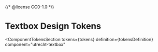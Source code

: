 {/* @license CC0-1.0 */}


<Meta id="web-component-textbox--design-tokens" title="Web Component/Textbox/Design Tokens" />

# Textbox Design Tokens

<ComponentTokensSection
  tokens={tokens}
  definition={tokensDefinition}
  component="utrecht-textbox"
></ComponentTokensSection>
